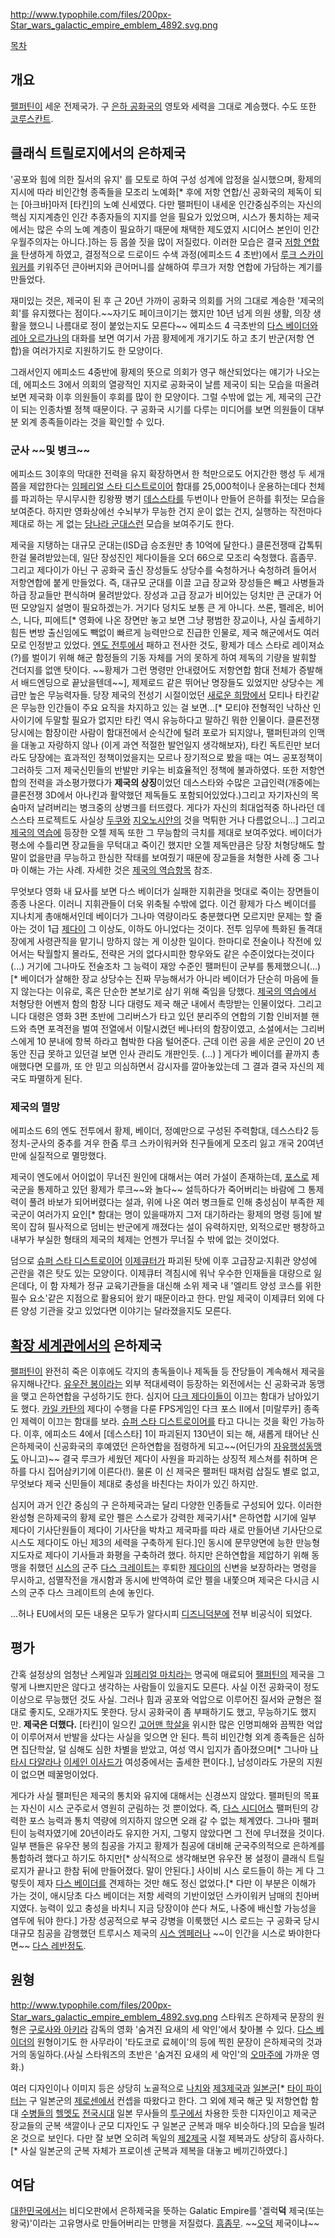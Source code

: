 http://www.typophile.com/files/200px-Star_wars_galactic_empire_emblem_4892.svg.png

[[목차]]
== 개요 ==
{{{#!html
<iframe width="420" height="315" src="//www.youtube.com/embed/XrYvkFltFPo" frameborder="0" allowfullscreen></iframe>
}}}

[[팰퍼틴]]이 세운 전제국가. 구 [[은하 공화국]]의 영토와 세력을 그대로 계승했다. 수도 또한 [[코루스칸트]].

== 클래식 트릴로지에서의 은하제국 ==
'공포와 힘에 의한 질서의 유지' 를 모토로 하여 구성 성계에 압정을 실시했으며, 황제의 지시에 따라 비인간형 종족들을 모조리 노예화[* 후에 저항 연합/신 공화국의 제독이 되는 [아크바]마저 [타킨]의 노예 신세였다. 다만 팰퍼틴이 내세운 인간중심주의는 자신의 핵심 지지계층인 인간 추종자들의 지지를 얻을 필요가 있었으며, 시스가 통치하는 제국에서는 많은 수의 노예 계층이 필요하기 때문에 채택한 제도였지 시디어스 본인이 인간 우월주의자는 아니다.]하는 등 몹쓸 짓을 많이 저질렀다. 이러한 모습은 결국 [[저항 연합]]을 탄생하게 하였고, 결정적으로 드로이드 수색 과정(에피소드 4 초반)에서 [[루크 스카이워커]]를 키워주던 큰아버지와 큰어머니를 살해하여 루크가 저항 연합에 가담하는 계기를 만들었다.

재미있는 것은, 제국이 된 후 근 20년 가까이 공화국 의회를 거의 그대로 계승한 '제국의회'를 유지했다는 점이다.~~자기도 페이크이기는 했지만 10년 넘게 의원 생활, 의장 생활을 했으니 나름대로 정이 붙었는지도 모른다~~ 에피소드 4 극초반의 [[다스 베이더]]와 [[레아 오르가나]]의 대화를 보면 여기서 가끔 황제에게 개기기도 하고 초기 반군(저항 연합)을 여러가지로 지원하기도 한 모양이다.

그래서인지 에피소드 4중반에 황제의 뜻으로 의회가 영구 해산되었다는 얘기가 나오는데, 에피소드 3에서 의회의 열광적인 지지로 공화국이 날름 제국이 되는 모습을 떠올려 보면 제국화 이후 의원들이 후회를 많이 한 모양이다. 그럴 수밖에 없는 게, 제국의 근간이 되는 인종차별 정책 때문이다. 구 공화국 시기를 다루는 미디어를 보면 의원들이 대부분 외계 종족들이라는 것을 확인할 수 있다.

=== 군사 ~~및 병크~~ ===
에피소드 3이후의 막대한 전력을 유지 확장하면서 한 척만으로도 어지간한 행성 두 세개 쯤을 제압한다는 [[임페리얼 스타 디스트로이어]] 함대를 25,000척이나 운용하는데다 천체를 파괴하는 무시무시한 킹왕짱 병기 [[데스스타]]를 두번이나 만들어 은하를 휘젓는 모습을 보여준다. 하지만 영화상에선 수뇌부가 무능한 건지 운이 없는 건지, 실행하는 작전마다 제대로 하는 게 없는 [[당나라 군대]]스런 모습을 보여주기도 한다.

제국을 지탱하는 대규모 군대는(ISD급 승조원만 총 10억에 달한다.) 클론전쟁때 갑톡튀한걸 물려받았는데, 일단 장성진인 제다이들을 오더 66으로 모조리 숙청했다. 흠좀무. 그리고 제다이가 아닌 구 공화국 출신 장성들도 상당수를 숙청하거나 숙청하려 들어서 저항연합에 붙게 만들었다. 즉, 대규모 군대를 이끌 고급 장교와 장성들은 빼고 사병들과 하급 장교들만 편식하며 물려받았다. 장성과 고급 장교가 비어있는 덩치만 큰 군대가 어떤 모양일지 설명이 필요하겠는가. 거기다 덩치도 보통 큰 게  아니다. 쓰론, 펠레온, 비어스, 니다, 피에트[* 영화에 나온 장면만 놓고 보면 그냥 평범한 장교이나, 사실 출세하기 힘든 변방 출신임에도 빽없이 빠르게 능력만으로 진급한 인물로, 제국 해군에서도 여러모로 인정받고 있었다. [[엔도 전투]]에서 패하고 전사한 것도, 황제가 데스 스타로 레이져쇼(?)를 벌이기 위해 해군 함정들의 기동 자체를 거의 못하게 하여 제독의 기량을 발휘할 건더지를 없앤 탓이다. ~~황제가 그런 명령만 안내렸어도 저항연합 함대 전체가 증발해서 배드엔딩으로 끝났을텐데~~], 제제로드 같은 뛰어난 명장들도 있었지만 상당수는 계급만 높은 무능력자들. 당장 제국의 전성기 시절이었던 [[새로운 희망]]에서 모티나 타킨같은 무능한 인간들이 주요 요직을 차지하고 있는 걸 보면...[* 모티야 전형적인 낙하산 인사이기에 두말할 필요가 없지만 타킨 역시 유능하다고 말하긴 뭐한 인물이다. 클론전쟁 당시에는 함장이란 사람이 함대전에서 순식간에 털려 포로가 되지않나, 팰퍼틴과의 인맥을 대놓고 자랑하지 않나 (이게 과연 적절한 발언일지 생각해보자), 타킨 독트린만 보더라도 당장에는 효과적인 정책이었을지는 모르나 장기적으로 봤을 때는 여느 공포정책이 그러하듯 그저 제국신민들의 반발만 키우는 비효율적인 정책에 불과하였다. 또한 저항연합의 전력을 과소평가했다가 '''제국의 상징'''이었던 데스스타와 수많은 고급인력(개중에는 클론전쟁 3D에서 아나킨과 활약했던 제독들도 포함되어있었다.)그리고 자기자신의 목숨마저 날려버리는 병크중의 상병크를 터뜨렸다. 게다가 자신의 최대업적중 하나라던 데스스타 프로젝트도 사실상 [[두쿠]]와 [[지오노시안]]의 것을 먹튀한 거나 다름없으니...]
그리고 [[제국의 역습]]에 등장한 오젤 제독 또한 그 무능함의 극치를 제대로 보여주었다. 베이더가 평소에 수틀리면 장교들을 무턱대고 죽이긴 했지만 오젤 제독만큼은 당장 처형당해도 할말이 없을만큼 무능하고 한심한 작태를 보여줬기 때문에 장교들을 처형한 사례 중 그나마 이해는 가는 사례. 자세한 것은 [[제국의 역습]]항목 참조.

무엇보다 영화 내 묘사를 보면 다스 베이더가 실패한 지휘관을 멋대로 죽이는 장면들이 종종 나온다. 이러니 지휘관들이 더욱 위축될 수밖에 없다. 이건 황제가 다스 베이더를 지나치게 총애해서인데 베이더가 그나마 역량이라도 충분했다면 모르지만 문제는 할 줄 아는 것이 1급 [[제다이]] 그 이상도, 이하도 아니었다는 것이다. 전투 임무에 특화된 돌격대장에게 사령관직을 맡기니 망하지 않는 게 이상한 일이다. 한마디로 전술이나 작전에 있어서는 탁월할지 몰라도, 전략은 거의 없다시피한 항우와도 같은 수준이었다는것이다(...) 거기에 그나마도 전술조차 그 능력이 재앙 수준인 팰퍼틴이 군부를 통제했으니(...)[* 베이더가 살해한 장교 상당수는 진짜 무능해서가 아니라 베이더가 단순히 마음에 들지 않는다는 이유로, 혹은 단순한 본보기로 삼기 위해 죽임을 당했다. [[제국의 역습]]에서 처형당한 어벤저 함의 함장 니다 대령도 제국 해군 내에서 촉망받는 인물이었다. 그리고 니다 대령은 영화 3편 초반에 그리버스가 타고 있던 분리주의 연합의 기함 인비저블 핸드와 측면 포격전을 벌여 전열에서 이탈시켰던 베나터의 함장이였고, 소설에서는 그리버스에게 10 분내에 항복 하라고 협박한 다음 털어준다. 근데 이런 공을 세운 군인이 20 년동안 진급 못하고 있던걸 보면 인사 관리도 개판인듯. (...) ] 게다가 베이더를 끝까지 총애했다면 모를까, 또 안 믿고 의심하면서 감시자를 깔아놓았는데 그 결과 결국 자신의 제국도 파멸하게 된다. 

=== 제국의 멸망 ===
에피소드 6의 엔도 전투에서 황제, 베이더, 정예만으로 구성된 주력함대, 데스스타2 등 정치-군사의 중추를 겨우 한줌 루크 스카이워커와 친구들에게 모조리 잃고 개국 20여년 만에 실질적으로 멸망했다.

제국이 엔도에서 어이없이 무너진 원인에 대해서는 여러 가설이 존재하는데, [[포스]]로 제국군을 통제하고 있던 황제가 루크~~와 놀다~~ 설득하다가 죽어버리는 바람에 그 통제력이 풀려 바보가 되어버렸다는 설과, 위에 나온 여러 병크들로 인해 충성심이 부족한 제국군이 여러가지 요인[* 함대는 명이 있을때까지 그저 대기하라는 황제의 명령 등]에 발목이 잡혀 필사적으로 덤비는 반군에게 깨졌다는 설이 유력하지만, 외적으로만 팽창하고 내부가 부실한 형태의 제국의 체제는 언젠가 무너질 수 밖에 없는 것이었다.

덤으로 [[슈퍼 스타 디스트로이어]] [[이제큐터]]가 파괴된 탓에 이후 고급장교·지휘관 양성에 곤란을 겪은 탓도 있는 모양이다. 이제큐터 격침시에 워낙 우수한 인재들을 대량으로 잃은데다, 이 함 자체가 정규 교육기관들을 대신해 소위 제국 내 '엘리트 양성 코스를 위한 필수 요소'같은 지점으로 활용되어 왔기 때문이라고 한다. 만일 제국이 이제큐터 외에 다른 양성 기관을 갖고 있었다면 이야기는 달라졌을지도 모른다. 

== [[확장 세계관]]에서의 은하제국 ==
[[팰퍼틴]]이 완전히 죽은 이후에도 각지의 총독들이나 제독들 등 잔당들이 계속해서 제국을 유지해나간다. [[유우잔 봉]]이라는 외부 적대세력이 등장하는 외전에서는 신 공화국과 동맹을 맺고 은하연합을 구성하기도 한다. 심지어 [[다크 제다이]]들이 이끄는 함대가 남아있기도 했다. [[카일 카탄]]의 제다이 수행을 다룬 FPS게임인 다크 포스 II에서 [미랄루카] 종족인 제렉이 이끄는 함대를 보라. [[슈퍼 스타 디스트로이어]]를 타고 다니는 것을 확인 가능하다.
이후, 에피소드 4에서 [데스스타] 1이 파괴된지 130년이 되는 해, 새롭게 태어난 신 은하제국이 신공화국의 후예였던 은하연합을 점령하게 되고~~(어딘가의 [[자유행성동맹]]도 아니고)~~ 결국 루크가 세웠던 제다이 사원을 파괴하는 상징적 제스쳐를 취하며 은하를 다시 집어삼키기에 이른다(!). 물론 이 신 제국은 팰퍼틴 때처럼 삽질도 별로 없고, 무엇보다 제국 신민들이 제대로 충성을 바친다는 차이가 있긴 하지만. 

심지어 과거 인간 중심의 구 은하제국과는 달리 다양한 인종들로 구성되어 있다. 이러한 완성형 은하제국의 황제 로안 펠은 스스로가 강력한 제국기사[* 은하연합 시기에 일부 제다이 기사단원들이 제다이 기사단을 박차고 제국파를 따라 새로 만들어낸 기사단으로 시스도 제다이도 아닌 제3의 세력을 구축하게 된다.]인 동시에 문무양면에 능한 만능형 지도자로 제다이 기사들과 화평을 구축하려 했다. 하지만 은하연합을 제압하기 위해 동맹을 취했던 [[시스]]의 군주 [[다스 크레이트]]는 후퇴한 [[제다이]]의 신변을 보장하라는 명령을 무시하고, 섬멸작전을 개시함과 동시에 반역하여 로안 펠을 내쫓으며 제국은 다시금 시스의 군주 다스 크레이트의 손에 놓인다.

...허나 EU에서의 모든 내용은 모두가 알다시피 [[디즈니]]덕분에 전부 비공식이 되었다.

== 평가 ==
간혹 설정상의 엄청난 스케일과 [[임페리얼 마치]]라는 명곡에 매료되어 [[팰퍼틴]]의 제국을 그렇게 나쁘지만은 않다고 생각하는 사람들이 있을지도 모른다. 사실 이전 공화국이 정도 이상으로 무능했던 것도 사실. 그러나 힘과 공포와 억압으로 이루어진 질서와 균형은 절대로 좋지도, 오래가지도 못한다. 당시 공화국이 좀 부패하기도 했고, 무능하기도 했지만. '''제국은 더했다.''' [타킨]이 일으킨 [[고어맨 학살]]을 위시한 많은 인명피해와 끔찍한 억압이 이루어져서 반발을 샀다는 사실을 잊으면 안 된다. 특히 비인간형 외계 종족들은 심하면 집단학살, 덜 심해도 심한 차별을 받았고, 여성 역시 입지가 좁아졌으며[* 그나마 [[나타시 다알라]]나 [[이세인 이사드]]가 여성중에서는 출세한 편이다.], 남성이라도 가문의 지원이 없으면 떼꿀멍이었다.

게다가 사실 팰퍼틴은 제국의 통치와 유지에 대해서는 신경쓰지 않았다. 팰퍼틴의 목표는 자신이 시스 군주로서 영원히 군림하는 것 뿐이었다. 즉, [[다스 시디어스]] 팰퍼틴의 강력한 포스 능력과 통치 역량에 의지하지 않으면 오래 갈 수 없는 체계였다. 그나마 팰퍼틴이 능력자였기에 20년이라도 유지한 거지, 그렇지 않았다면 그 전에 무너졌을 것이다. 일부 팬들은 유우잔 봉의 침공을 가지고 황제가 침공에 대비해 군국주의적으로 은하계를 통합하려 했다고 하기도 하지만[* 상식적으로 생각해보면 유우잔 봉 설정이 클래식 트릴로지가 끝나고 한참 뒤에 만들어졌다. 말이 안된다.]  사이비 시스 로드들이 하는 게 다 그렇듯이 제자 [[다스 베이더]]를 견제하는 것만 해도 정신 없었다.[* 다만 이 부분은 이해가 가는 것이, 애시당초 다스 베이더는 저항 세력의 기반이었던 스카이워커 남매의 친아버지였다. 능력이 있고 충성을 바치니 지금 당장이야 쓴다 쳐도, 나중에 배신할 가능성을 염두에 둬야 한다.] 가장 성공적으로 부국 강병을 이룩했던 시스 로드는 구 공화국 당시 대규모 침공을 감행했던 트루시스 제국의 [[시스 엠페러]]나 ~~이 인간을 시스로 봐야한다면~~ [[다스 레반]]정도.

== 원형 ==
http://www.typophile.com/files/200px-Star_wars_galactic_empire_emblem_4892.svg.png
스타워즈 은하제국 문장의 원형은 [[구로사와 아키라]] 감독의 영화 '숨겨진 요새의 세 악인'에서 찾아볼 수 있다. [[다스 베이더]]의 원형이기도 한 사무라이 '타도코로 료헤이'의 등에 찍힌 문장이 은하제국의 것과 거의 동일하다.(사실 스타워즈의 초반은 '숨겨진 요새의 세 악인'의 [[오마주]]에 가까운 영화.)

여러 디자인이나 이미지 등은 상당히 노골적으로 [[나치]]와 [[제3제국]]과 [[일본군]][* [[타이 파이터]]는 구 일본군의 [[제로센]]에서 컨셉을 따왔다고 한다. 그 외에 제국 해군 및 저항연합 함대 [[수병]]들의 [[헬멧]]도 [[전국시대]] 일본 무사들의 [[투구]]에서 차용한 듯한 디자인이고 제국군 장교들의 군복 색깔이나 군모 디자인도 구 일본군 군복과 매우 비슷하다.]의 모습을 빌려온 것으로 보인다. 다만 잘 보면 오히려 독일의 [[제2제국]] 시절 제복과도 상당히 흡사하다.[* 사실 일본군의 군복 자체가 프로이센 군복과 제복을 대놓고 베끼긴하였다.]

== 여담 ==
[[대한민국]]에서는 비디오판에서 은하제국을 뜻하는 Galatic Empire를 '겔럭'''덕''' 제국(또는 왕국)'이라는 고유명사로 만들어버리는 만행을 저질렀다. [[흠좀무]]. ~~[[오덕]] 제국이냐~~
